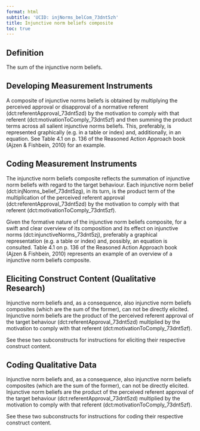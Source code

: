 ```yaml
---
format: html
subtitle: 'UCID: injNorms_belCom_73dnt5zh'
title: Injunctive norm beliefs composite
toc: true
---
```


## Definition


The sum of the injunctive norm beliefs.

## Developing Measurement Instruments

A composite of injunctive norms beliefs is obtained by multiplying the perceived approval or disapproval of a normative referent (dct:referentApproval_73dnt5zd) by the motivation to comply with that referent (dct:motivationToComply_73dnt5zf) and then summing the product terms across all salient injunctive norms beliefs. This, preferably, is represented graphically (e.g. in a table or index) and, additionally, in an equation. See Table 4.1 on p. 136 of the Reasoned Action Approach book (Ajzen & Fishbein, 2010) for an example.
 

## Coding Measurement Instruments

The injunctive norm beliefs composite reflects the summation of injunctive norm beliefs with regard to the target behaviour. Each injunctive norm belief  (dct:injNorms_belief_73dnt5zg), in its turn, is the product term of the multiplication of the perceived referent approval (dct:referentApproval_73dnt5zd) by the motivation to comply with that referent (dct:motivationToComply_73dnt5zf).

Given the formative nature of the injunctive norm beliefs composite, for a swift and clear overview of its composition and its effect on injunctive norms (dct:injunctiveNorms_73dnt5zj), preferably a graphical representation (e.g. a table or index) and, possibly, an equation is consulted. Table 4.1 on p. 136 of  the Reasoned Action Approach book (Ajzen & Fishbein, 2010) represents an example of an overview of a injunctive norm beliefs composite.


## Eliciting Construct Content (Qualitative Research)

Injunctive norm beliefs and, as a consequence, also injunctive norm beliefs composites (which are the sum of the former), can not be directly elicited. Injunctive norm beliefs are the product of the perceived referent approval of the target behaviour (dct:referentApproval_73dnt5zd) multiplied by the motivation to comply with that referent (dct:motivationToComply_73dnt5zf). 

See these two subconstructs for instructions for eliciting their respective construct content.


## Coding Qualitative Data

Injunctive norm beliefs and, as a consequence, also injunctive norm beliefs composites (which are the sum of the former), can not be directly elicited. Injunctive norm beliefs are the product of the perceived referent approval of the target behaviour (dct:referentApproval_73dnt5zd) multiplied by the motivation to comply with that referent (dct:motivationToComply_73dnt5zf). 

See these two subconstructs for instructions for coding their respective construct content.


